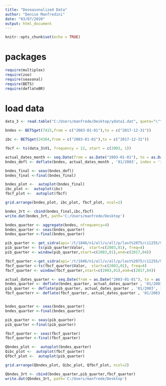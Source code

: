 ```yaml
---
title: "Deseasonalized Data"
author: "Denise Manfredini"
date: "03/07/2020"
output: html_document
---
```


```r
knitr::opts_chunk$set(echo = TRUE)
```
# packages 
```r
require(multiplex) 
require(zoo)
require(seasonal)
require(BETS)
require(deflateBR)
```

# load data
```r
data_3 <- read.table("C:/Users/manfrede/Desktop/ydata1.dat", quote="\"", comment.char="")

bndes <- BETSget(7415,from = c("2003-01-01"),to = c("2017-12-31"))
```

```r
ibc <- BETSget(24364,from = c("2003-01-01"),to = c("2017-12-31"))

fbcf <- ts(data_3$V1, frequency = 12, start = c(2003, 1))
```

```r
actual_dates_month <- seq.Date(from = as.Date("2003-01-01"), to = as.Date("2017-12-31"), by = "month")
bndes_defl <- deflate(bndes, actual_dates_month , '01/2003', index = 'ipca')
```
```r
bndes_final <- seas(bndes_defl)
bndes_final <-final(bndes_final)
```

```r

bndes_plot <-  autoplot(bndes_final)
ibc_plot <-  autoplot(ibc)
fbcf_plot <-  autoplot(fbcf)

grid.arrange(bndes_plot, ibc_plot, fbcf_plot, ncol=2)

```

```r
bndes_3rt <- cbind(bndes_final,ibc,fbcf)
write.dat(bndes_3rt, path='C:/Users/manfrede/Desktop')
```

```r

bndes_quarter <- aggregate(bndes, nfrequency=4)
bndes_quarter <- seas(bndes_quarter)
bndes_quarter <-final(bndes_quarter)

pib_quarter <- get_sidra(api='/t/1846/n1/all/v/all/p/last%2075/c11255/90707/d/v585%200')
pib_quarter <- ts(pib_quarter$Valor,  start=c(2003,01), freq=4)
pib_quarter <- window(pib_quarter,start=c(2003,01),end=c(2017,04))

fbcf_quarter <-get_sidra(api='/t/1846/n1/all/v/all/p/last%2075/c11255/93406/d/v585%200')
fbcf_quarter <-ts(fbcf_quarter$Valor,  start=c(2003,01), freq=4)
fbcf_quarter <- window(fbcf_quarter,start=c(2003,01),end=c(2017,04))

```

```r
actual_dates_quarter <- seq.Date(from = as.Date("2003-01-01"), to = as.Date("2017-12-31"), by = "quarter")
bndes_quarter <- deflate(bndes_quarter, actual_dates_quarter , '01/2003', index = 'ipca')
pib_quarter <- deflate(pib_quarter, actual_dates_quarter , '01/2003', index = 'ipca')
fbcf_quarterr <- deflate(fbcf_quarter, actual_dates_quarter , '01/2003', index = 'ipca')


bndes_quarter <- seas(bndes_quarter)
bndes_quarter <-final(bndes_quarter)

pib_quarter <- seas(pib_quarter)
pib_quarter <-final(pib_quarter)

fbcf_quarter <- seas(fbcf_quarter)
fbcf_quarter <-final(fbcf_quarter)

```

```r

Qbndes_plot <-  autoplot(bndes_quarter)
Qibc_plot <-  autoplot(fbcf_quarter)
Qfbcf_plot <-  autoplot(pib_quarter)

grid.arrange(Qbndes_plot, Qibc_plot, Qfbcf_plot, ncol=2)

```

```r
Qbndes_3rt <- cbind(bndes_quarter,pib_quarter,fbcf_quarter)
write.dat(Qbndes_3rt, path='C:/Users/manfrede/Desktop')
```